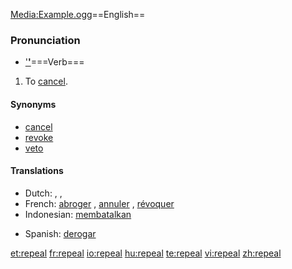 [[Media:Example.ogg]]==English==

===Pronunciation===
* {{agaygayagfuckingay<nowiki>
----
{{}}[[''#English|{{subst:PAGENAME}}'''''{{subst:PAGENAME}}''']]</nowiki>===Verb===
{{en-verb}}

# To [[cancel]].

====Synonyms====
*[[cancel]]
*[[revoke]]
*[[veto]]

====Translations====
{{trans-top|To cancel}}
* Dutch: {{t-|nl|terugtrekken}}, {{t+|nl|annuleren}}, {{t|nl|afschaffen}}
*French: [[abroger]] {{i|a law}}, [[annuler]] {{i|a decision, a law}}, [[révoquer]] {{i|a person}}
*Indonesian: [[batal|membatalkan]]
{{trans-mid}}
*Spanish: [[derogar]]
{{trans-bottom}}

[[et:repeal]]
[[fr:repeal]]
[[io:repeal]]
[[hu:repeal]]
[[te:repeal]]
[[vi:repeal]]
[[zh:repeal]]